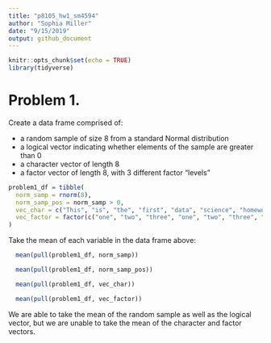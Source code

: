 ```yaml
---
title: "p8105_hw1_sm4594"
author: "Sophia Miller"
date: "9/15/2019"
output: github_document
---
```


```r
knitr::opts_chunk$set(echo = TRUE)
library(tidyverse)
```

# Problem 1.

Create a data frame comprised of:

* a random sample of size 8 from a standard Normal distribution
* a logical vector indicating whether elements of the sample are greater than 0
* a character vector of length 8
* a factor vector of length 8, with 3 different factor “levels” 

```r

problem1_df = tibble(
  norm_samp = rnorm(8),
  norm_samp_pos = norm_samp > 0,
  vec_char = c("This", "is", "the", "first", "data", "science", "homework", "assignment"),
  vec_factor = factor(c("one", "two", "three", "one", "two", "three", "one", "two"))
)
```

Take the mean of each variable in the data frame above:
```r

  mean(pull(problem1_df, norm_samp))

  mean(pull(problem1_df, norm_samp_pos))

  mean(pull(problem1_df, vec_char))

  mean(pull(problem1_df, vec_factor))
```
We are able to take the mean of the random sample as well as the logical vector, but we are unable to take the mean of the character and factor vectors.


